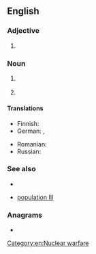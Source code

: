 {{also|emp|emp-|Emp.}}
==English==
{{wikipedia|lang=en}}

===Adjective===
{{en-adj|-}}

# {{lb|en|astronomy}} {{abbreviation of|en|extremely metal-poor}} {{gloss|pertaining to stars with extremely low [[metallicity]]}}

===Noun===
{{en-noun}}

# {{initialism of|en|electromagnetic pulse}} {{gloss|It is caused by [[Compton]] recoil of highly excited [[electron]]s.}} 
# {{initialism of|en|[[enamel]] [[matrix]] [[protein]]}}

====Translations====
{{trans-top|initialism of electromagnetic pulse}}
* Finnish: {{t-needed|fi}}
* German: {{t|de|EMI|m}}, {{t|de|EMP|m}}
{{trans-mid}}
* Romanian: {{t-needed|ro}}
* Russian: {{t+|ru|ЭМИ|m|sc=Cyrl}}
{{trans-bottom}}

===See also===
* {{pedia|lang=en|Electromagnetic pulse}}
* {{sense|extremely metal poor}} [[population III]]

===Anagrams===
* {{anagrams|en|a=emp|MEP|MPE|PEM}}

[[Category:en:Nuclear warfare]]